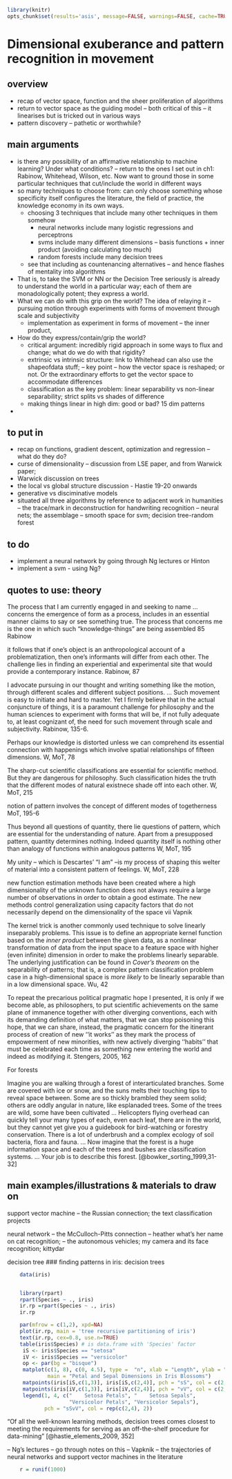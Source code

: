 ```r
library(knitr)
opts_chunk$set(results='asis', message=FALSE, warnings=FALSE, cache=TRUE)
```

# Dimensional exuberance and pattern recognition in movement

## overview

- recap of vector space, function and the sheer proliferation of algorithms
- return to vector space as the guiding model -- both critical of this -- it linearises but is tricked out in various ways
- pattern discovery -- pathetic or worthwhile?

## main arguments

- is there any possibility of an affirmative relationship to machine learning? Under what conditions? -- return to the ones I set out in ch1: Rabinow, Whitehead, Wilson, etc. Now want to ground those in some particular techniques that cut/include the world in different ways
- so many techniques to choose from: can only choose something whose specificity itself configures the literature, the field of practice, the knowledge economy in its own ways. 
	- choosing 3 techniques that include many other techniques in them somehow
		- neural networks include many logistic regressions and perceptrons
		- svms include many different dimensions -- basis functions + inner product (avoiding calculating too much)
		- random forests include many decision trees
	- see that including as countenancing alternatives -- and hence flashes of mentality into algorithms
- That is, to take the SVM  or NN or the Decision Tree seriously is already to understand the world in a particular way; each of them are monadologically potent; they express a world. 
- What we can do with this grip on the world? The idea of relaying it -- pursuing motion through experiments with forms of movement through scale and subjectivity
	- implementation as experiment in forms of movement -- the inner product, 
- How do they express/contain/grip the world?
	- critical argument: incredibly rigid approach in some ways to flux and change; what do we do with that rigidity?
	- extrinsic vs intrinsic structure: link to Whitehead can also use the shapeofdata stuff; -- key point -- how the vector space is reshaped; or not. Or the extraordinary efforts to get the vector space to accommodate differences
	- classification as the key problem: linear separability vs non-linear separability; strict splits vs shades of difference
	- making things linear in high dim: good or bad?  15 dim patterns 
- 

## to put in
- recap on functions, gradient descent, optimization and regression -- what do they do?
- curse of dimensionality -- discussion from LSE paper, and from Warwick paper;
- Warwick discussion on trees
- the local vs global structure discussion - Hastie 19-20 onwards
- generative vs disciminative models
- situated all three algorithms by reference to adjacent work in humanities -- the trace/mark in deconstruction for handwriting recognition -- neural nets; the assemblage -- smooth space for svm; decision tree-random forest

## to do 
- implement a neural network by going through Ng lectures or Hinton
- implement a svm - using Ng?

## quotes to use: theory

The process that I am currently engaged in and seeking to name  ... concerns the emergence of form as a process, includes in an essential manner claims to say or see something true. The process that concerns me is the one in which such "knowledge-things" are being assembled 85 Rabinow

it follows that if one's object is an anthropological account of a problematization, then one's informants will differ from each other. The challenge lies in finding an experiential and experimental site that would provide a contemporary instance. Rabinow, 87

I advocate pursuing in our thought and writing something like the motion, through different scales and different subject positions. ... Such movement is easy to initiate and hard to master. Yet I firmly believe that in the actual conjuncture of things, it is a paramount challenge for philosophy and the human sciences to experiment with forms that will be, if not fully adequate to, at least cognizant of, the need for such movement through scale and subjectivity. Rabinow, 135-6.

Perhaps our knowledge is distorted unless we can comprehend its essential connection with happenings which involve spatial relationships of fifteen dimensions. W, MoT, 78

The sharp-cut scientific classifications are essential for scientific method. But they are dangerous for philosophy. Such classification hides the truth that the different modes of natural existnece shade off into each other. W, MoT, 215


notion of pattern involves the concept of different modes of togetherness MoT, 195-6

Thus beyond all questions of quantity, there lie questions of pattern, which are essential for the understanding of nature. Apart from a presupposed pattern, quantity determines nothing. Indeed quantity itself is nothing other than analogy of functions within analogous patterns W, MoT, 195

My unity -- which is Descartes' "I am" --is my process of shaping this welter of material into a consistent pattern of feelings.  W, MoT, 228

new function estimation methods have been created where a high dimensionality of the unknown function does not always require a large number of observations in order to obtain a good estimate. The new methods control generalization using capacity factors that do not necessarily depend on the dimensionality of the space vii Vapnik

The kernel trick is another commonly used technique to solve linearly inseparably problems. This issue is to define an appropriate kernel function based on the _inner product_ between the given data, as a nonlinear transformation of data from the input space to a feature space with higher (even infinite) dimension in order to make the problems linearly separable. The underlying justification can be found in _Cover's theorem_ on the separability of patterns; that is, a complex pattern classification problem case in a high-dimensional space is _more likely_ to be linearly separable than in a low dimensional space. Wu, 42


To repeat the precarious political pragmatic hope I presented, it is only if we become able, as philosophers, to put scientific achievements on the same plane of immanence together with other diverging conventions, each with its demanding definition of what matters, that we can stop poisoning this hope, that we can share, instead, the pragmatic concern for the itinerant process of creation of new ‘‘it works’’ as they mark the process of empowerment of new minorities, with new actively diverging ‘‘habits’’ that must be celebrated each time as something new entering the world and indeed as modifying it. Stengers, 2005, 162

For forests

Imagine you are walking through a forest of interarticulated branches. Some are covered with ice or snow, and the suns melts their touching tips to reveal space between. Some are so thickly brambled they seem solid; others are oddly angular in nature, like esplanaded trees.  Some of the trees are wild, some have been cultivated ... Helicopters flying overhead can quickly tell your many types of each, even each leaf, there are in the world, but they cannot yet give you a guidebook for bird-watching or forestry conservation. There is a lot of underbrush and a complex ecology of soil bacteria, flora and fauna.  ... Now imagine that the forest is a huge information space and each of the trees and bushes are classification systems.  ... Your job is to describe this forest. [@bowker_sorting_1999,31-32]


## main examples/illustrations & materials to draw on 

support vector machine -- the Russian connection; the text classification projects

neural  network -- the McCulloch-Pitts connection -- heather what's her name on cat recognition; -- the autonomous vehicles;  my camera and its face recognition; kittydar

decision tree
### finding patterns in iris: decision trees

```r

    data(iris)


    library(rpart)
    rpart(Species ~ ., iris)
    ir.rp =rpart(Species ~ ., iris)
    ir.rp

    par(mfrow = c(1,2), xpd=NA)
    plot(ir.rp, main = 'tree recursive partitioning of iris')
    text(ir.rp, cex=0.8, use.n=TRUE)
    table(iris$Species) # is data.frame with 'Species' factor
     iS <- iris$Species == "setosa"
     iV <- iris$Species == "versicolor"
     op <- par(bg = "bisque")
     matplot(c(1, 8), c(0, 4.5), type =  "n", xlab = "Length", ylab = "Width",
             main = "Petal and Sepal Dimensions in Iris Blossoms")
     matpoints(iris[iS,c(1,3)], iris[iS,c(2,4)], pch = "sS", col = c(2,4))
     matpoints(iris[iV,c(1,3)], iris[iV,c(2,4)], pch = "vV", col = c(2,4))
     legend(1, 4, c("    Setosa Petals", "    Setosa Sepals",
                    "Versicolor Petals", "Versicolor Sepals"),
            pch = "sSvV", col = rep(c(2,4), 2))

```
"Of all the well-known learning methods, decision trees comes closest to meeting the requirements for serving as an off-the-shelf procedure for data-mining" [@hastie_elements_2009, 352]



-- Ng's lectures  -- go through notes on this
-- Vapknik
-- the trajectories of neural networks and support vector machines in the literature

```r
	r = runif(1000)
```
